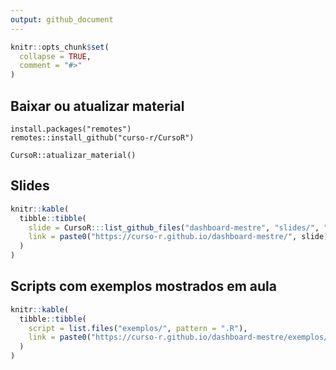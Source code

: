 ```yaml
---
output: github_document
---
```


<!-- README.md is generated from README.Rmd. Please edit that file -->

```r
knitr::opts_chunk$set(
  collapse = TRUE,
  comment = "#>"
)
```

## Baixar ou atualizar material

```
install.packages("remotes")
remotes::install_github("curso-r/CursoR")

CursoR::atualizar_material()
```

## Slides

```r
knitr::kable(
  tibble::tibble(
    slide = CursoR:::list_github_files("dashboard-mestre", "slides/", "html"),
    link = paste0("https://curso-r.github.io/dashboard-mestre/", slide)
  )
)
```

## Scripts com exemplos mostrados em aula

```r
knitr::kable(
  tibble::tibble(
    script = list.files("exemplos/", pattern = ".R"),
    link = paste0("https://curso-r.github.io/dashboard-mestre/exemplos/", script)
  )
)
```


